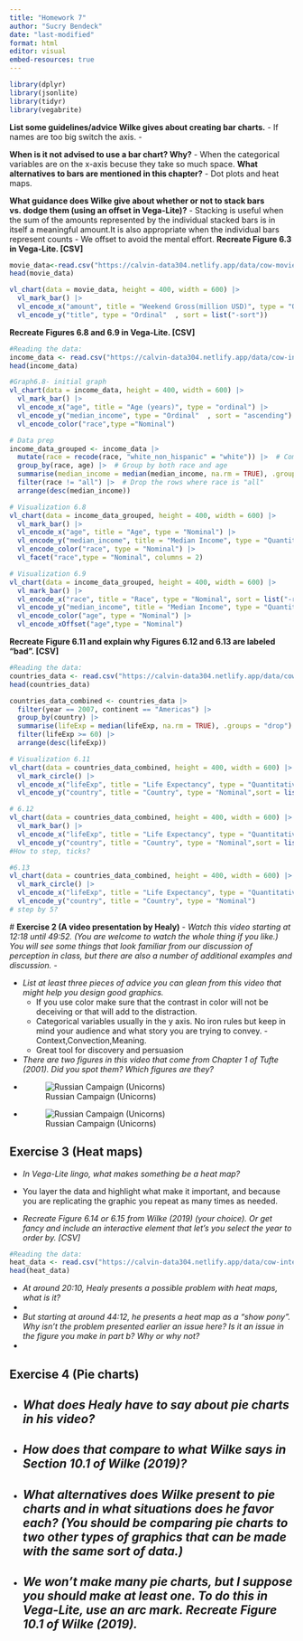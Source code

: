 ```yaml
---
title: "Homework 7"
author: "Sucry Bendeck"
date: "last-modified"
format: html
editor: visual
embed-resources: true
---
```



```r
library(dplyr)
library(jsonlite)
library(tidyr)
library(vegabrite)
```

**List some guidelines/advice Wilke gives about creating bar charts.**
  - If names are too big switch the axis.
  - 

**When is it not advised to use a bar chart? Why?**
  - When the categorical variables are on the x-axis becuse they take so much space.
**What alternatives to bars are mentioned in this chapter?**
  - Dot plots and heat maps.

**What guidance does Wilke give about whether or not to stack bars vs. dodge them (using an offset in Vega-Lite)?**
  -  Stacking is useful when the sum of the amounts represented by the individual stacked bars is in itself a meaningful amount.It is also appropriate when the individual bars represent counts
  -  We offset to avoid the mental effort.
**Recreate Figure 6.3 in Vega-Lite. [CSV]**
```r
movie_data<-read.csv("https://calvin-data304.netlify.app/data/cow-movies.csv")
head(movie_data)
```

```r
vl_chart(data = movie_data, height = 400, width = 600) |>
  vl_mark_bar() |>
  vl_encode_x("amount", title = "Weekend Gross(million USD)", type = "Quantitative") |>
  vl_encode_y("title", type = "Ordinal"  , sort = list("-sort"))

```

**Recreate Figures 6.8 and 6.9 in Vega-Lite. [CSV]**
```r
#Reading the data:
income_data <- read.csv("https://calvin-data304.netlify.app/data/cow-income.csv")
head(income_data)
```

```r
#Graph6.8- initial graph
vl_chart(data = income_data, height = 400, width = 600) |>
  vl_mark_bar() |>
  vl_encode_x("age", title = "Age (years)", type = "ordinal") |>
  vl_encode_y("median_income", type = "Ordinal"  , sort = "ascending")|>
  vl_encode_color("race",type ="Nominal")
```
```r
# Data prep
income_data_grouped <- income_data |>
  mutate(race = recode(race, "white_non_hispanic" = "white")) |>  # Combining
  group_by(race, age) |>  # Group by both race and age
  summarise(median_income = median(median_income, na.rm = TRUE), .groups = "drop") |>
  filter(race != "all") |>  # Drop the rows where race is "all"
  arrange(desc(median_income))

# Visualization 6.8
vl_chart(data = income_data_grouped, height = 400, width = 600) |>
  vl_mark_bar() |>
  vl_encode_x("age", title = "Age", type = "Nominal") |>  
  vl_encode_y("median_income", title = "Median Income", type = "Quantitative", sort = list("ascending")) |>
  vl_encode_color("race", type = "Nominal") |>
  vl_facet("race",type = "Nominal", columns = 2)

# Visualization 6.9
vl_chart(data = income_data_grouped, height = 400, width = 600) |>
  vl_mark_bar() |>
  vl_encode_x("race", title = "Race", type = "Nominal", sort = list("-race")) |>  
  vl_encode_y("median_income", title = "Median Income", type = "Quantitative", sort = list("ascending")) |>
  vl_encode_color("age", type = "Nominal") |>
  vl_encode_xOffset("age",type = "Nominal")
```


**Recreate Figure 6.11 and explain why Figures 6.12 and 6.13 are labeled “bad”. [CSV]**

```r
#Reading the data:
countries_data <- read.csv("https://calvin-data304.netlify.app/data/cow-gapminder.csv")
head(countries_data)
```
```r
countries_data_combined <- countries_data |>  
  filter(year == 2007, continent == "Americas") |>  
  group_by(country) |>  
  summarise(lifeExp = median(lifeExp, na.rm = TRUE), .groups = "drop") |> 
  filter(lifeExp >= 60) |>
  arrange(desc(lifeExp))  

# Visualization 6.11
vl_chart(data = countries_data_combined, height = 400, width = 600) |>
  vl_mark_circle() |>
  vl_encode_x("lifeExp", title = "Life Expectancy", type = "Quantitative", scale = list(domain = list(60, 85)) )|>  
  vl_encode_y("country", title = "Country", type = "Nominal",sort = list("-lifeExp"))

```
```r
# 6.12
vl_chart(data = countries_data_combined, height = 400, width = 600) |>
  vl_mark_bar() |>
  vl_encode_x("lifeExp", title = "Life Expectancy", type = "Quantitative", scale = list(domain = list(0, 85)) )|>  
  vl_encode_y("country", title = "Country", type = "Nominal",sort = list("-lifeExp"))
#How to step, ticks?
```
```r
#6.13
vl_chart(data = countries_data_combined, height = 400, width = 600) |>
  vl_mark_circle() |>
  vl_encode_x("lifeExp", title = "Life Expectancy", type = "Quantitative", scale = list(domain = list(60, 85)) )|>  
  vl_encode_y("country", title = "Country", type = "Nominal")
# step by 5?
```
 # **Exercise 2 (A video presentation by Healy)**
  - *Watch this video starting at 12:18 until 49:52. (You are welcome to watch the whole thing if you like.) You will see some things that look familiar from our discussion of perception in class, but there are also a number of additional examples and discussion.*
  - 

- *List at least three pieces of advice you can glean from this video that might help you design good graphics.*
  - If you use color make sure that the contrast in color will not be deceiving or that will add to the distraction.
  - Categorical variables usually in the y axis. No iron rules but keep in mind your audience and what story you are trying to convey.                 - Context,Convection,Meaning.
  - Great tool for discovery and persuasion
 - *There are two figures in this video that come from Chapter 1 of Tufte (2001). Did you spot them? Which figures are they?*
  - ![Russian Campaign (Unicorns)](russiancampaign.png)
  - ![Russian Campaign (Unicorns)](russiancampaign.png)
  
  

## **Exercise 3 (Heat maps)**

 - *In Vega-Lite lingo, what makes something be a heat map?*
  -  You layer the data and highlight what make it important, and because you are replicating the graphic you repeat as many times as needed.
  
 - *Recreate Figure 6.14 or 6.15 from Wilke (2019) (your choice). Or get fancy and include an interactive element that let’s you select the year to order by. [CSV]*
```r
#Reading the data:
heat_data <- read.csv("https://calvin-data304.netlify.app/data/cow-internet2.csv")
head(heat_data)
```
  
 - *At around 20:10, Healy presents a possible problem with heat maps, what is it?*
  -
 - *But starting at around 44:12, he presents a heat map as a “show pony”. Why isn’t the problem presented earlier an issue here? Is it an issue in the figure you make in part b? Why or why not?*
  -
  
## **Exercise 4 (Pie charts)**

- *What does Healy have to say about pie charts in his video?*
  -
- *How does that compare to what Wilke says in Section 10.1 of Wilke (2019)?*
  -
- *What alternatives does Wilke present to pie charts and in what situations does he favor each? (You should be comparing pie charts to two other types of graphics that can be made with the same sort of data.)*
  -
- *We won’t make many pie charts, but I suppose you should make at least one. To do this in Vega-Lite, use an arc mark. Recreate Figure 10.1 of Wilke (2019).*
  -